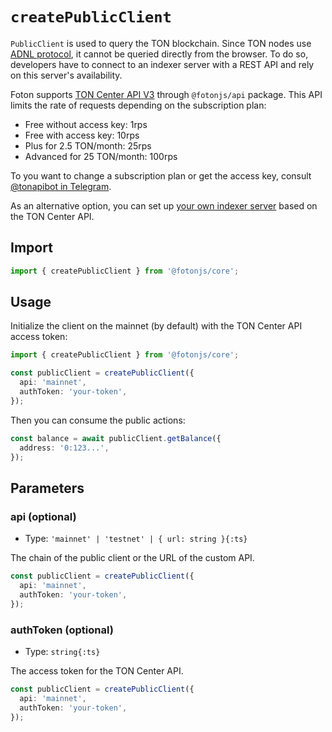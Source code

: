 # `createPublicClient`

`PublicClient` is used to query the TON blockchain. Since TON nodes use [ADNL protocol](https://docs.ton.org/learn/networking/adnl), it cannot be queried
directly from the browser. To do so, developers have to connect to an indexer server with a REST API and rely on this server's availability.

Foton supports [TON Center API V3](https://toncenter.com/) through `@fotonjs/api` package. This API limits the rate of requests depending on the subscription plan:
- Free without access key: 1rps
- Free with access key: 10rps
- Plus for 2.5 TON/month: 25rps
- Advanced for 25 TON/month: 100rps

To you want to change a subscription plan or get the access key, consult [@tonapibot in Telegram](https://t.me/tonapibot).

As an alternative option, you can set up [your own indexer server](https://github.com/toncenter/ton-http-api) based on the TON Center API.

## Import

```ts
import { createPublicClient } from '@fotonjs/core';
```

## Usage

Initialize the client on the mainnet (by default) with the TON Center API access token:
```ts
import { createPublicClient } from '@fotonjs/core';

const publicClient = createPublicClient({
  api: 'mainnet',
  authToken: 'your-token',
});
```

Then you can consume the public actions:

```ts
const balance = await publicClient.getBalance({
  address: '0:123...',
});
```

## Parameters

### api (optional)
- Type: `'mainnet' | 'testnet' | { url: string }{:ts}`

The chain of the public client or the URL of the custom API.

```ts {2}
const publicClient = createPublicClient({
  api: 'mainnet',
  authToken: 'your-token',
});
```

### authToken (optional)
- Type: `string{:ts}`

The access token for the TON Center API.

```ts {3}
const publicClient = createPublicClient({
  api: 'mainnet',
  authToken: 'your-token',
});
```
